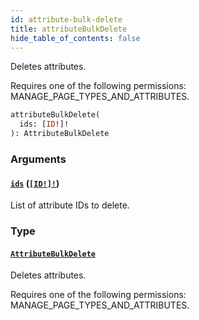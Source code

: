 ```yaml
---
id: attribute-bulk-delete
title: attributeBulkDelete
hide_table_of_contents: false
---
```


Deletes attributes.

Requires one of the following permissions: MANAGE_PAGE_TYPES_AND_ATTRIBUTES.

```graphql
attributeBulkDelete(
  ids: [ID!]!
): AttributeBulkDelete
```

### Arguments

#### [`ids`](#) ([`[ID!]!`](../../../developer/api-reference/scalars/id))

List of attribute IDs to delete.

### Type

#### [`AttributeBulkDelete`](../../../developer/api-reference/objects/attribute-bulk-delete)

Deletes attributes.

Requires one of the following permissions: MANAGE_PAGE_TYPES_AND_ATTRIBUTES.
